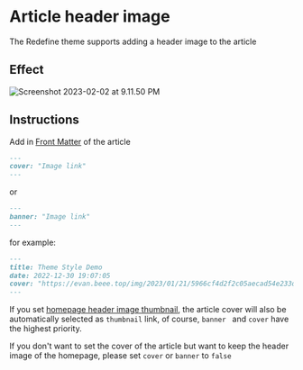 # Article header image

The Redefine theme supports adding a header image to the article

## Effect

![Screenshot 2023-02-02 at 9.11.50 PM](https://evan.beee.top/img/2023/02/02/a7ac50af7d5234f6b55acfbb07d1d365.png)

## Instructions


Add in [Front Matter](https://hexo.io/docs/front-matter.html) of the article

```markdown
---
cover: "Image link"
---
```

or

```markdown
---
banner: "Image link"
---
```

for example:

```markdown
---
title: Theme Style Demo
date: 2022-12-30 19:07:05
cover: "https://evan.beee.top/img/2023/01/21/5966cf4d2f2c05aecad54e233d9562ff.png"
---
```

<Callout type="info" emoji="ℹ️">

If you set [homepage header image thumbnail](https://redefine-docs.ohevan.com/docs/advanced/home-contents/thumbnail), the article cover will also be automatically selected as `thumbnail` link, of course, `banner ` and `cover` have the highest priority.

If you don't want to set the cover of the article but want to keep the header image of the homepage, please set `cover` or `banner` to `false`

</Callout>